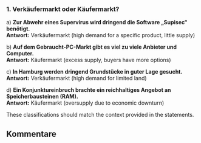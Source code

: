 

### 1. Verkäufermarkt oder Käufermarkt?

a) **Zur Abwehr eines Supervirus wird dringend die Software „Supisec“ benötigt.**  
**Antwort:** Verkäufermarkt (high demand for a specific product, little supply)

b) **Auf dem Gebraucht-PC-Markt gibt es viel zu viele Anbieter und Computer.**  
**Antwort:** Käufermarkt (excess supply, buyers have more options)

c) **In Hamburg werden dringend Grundstücke in guter Lage gesucht.**  
**Antwort:** Verkäufermarkt (high demand for limited land)

d) **Ein Konjunktureinbruch brachte ein reichhaltiges Angebot an Speicherbausteinen (RAM).**  
**Antwort:** Käufermarkt (oversupply due to economic downturn)

These classifications should match the context provided in the statements.

## Kommentare

<br />
<br />

<Comments />
